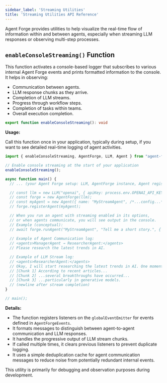 ```yaml
---
sidebar_label: 'Streaming Utilities'
title: 'Streaming Utilities API Reference'
---
```



Agent Forge provides utilities to help visualize the real-time flow of information within and between agents, especially when streaming LLM responses or observing multi-step processes.

## `enableConsoleStreaming()` Function

This function activates a console-based logger that subscribes to various internal Agent Forge events and prints formatted information to the console. It helps in observing:

*   Communication between agents.
*   LLM response chunks as they arrive.
*   Completion of LLM streams.
*   Progress through workflow steps.
*   Completion of tasks within teams.
*   Overall execution completion.

```typescript
export function enableConsoleStreaming(): void
```

**Usage:**

Call this function once in your application, typically during setup, if you want to see detailed real-time logging of agent activities.

```typescript
import { enableConsoleStreaming, AgentForge, LLM, Agent } from "agent-forge"; // Assuming exports

// Enable console streaming at the start of your application
enableConsoleStreaming();

async function main() {
  // ... (your Agent Forge setup: LLM, AgentForge instance, Agent registration) ...

  // const llm = new LLM("openai", { apiKey: process.env.OPENAI_API_KEY });
  // const forge = new AgentForge(llm);
  // const myAgent = new Agent({ name: "MyStreamAgent", /*...config...*/ model: "gpt-3.5-turbo" }, [], llm);
  // forge.registerAgent(myAgent);

  // When you run an agent with streaming enabled in its options,
  // or when agents communicate, you will see output in the console.
  // Example (conceptual):
  // await forge.runAgent("MyStreamAgent", "Tell me a short story.", { stream: true });
  
  // Example of Agent Communication log:
  // <agents>ManagerAgent → ResearcherAgent:</agents>
  // Please research the latest trends in AI.

  // Example of LLM Stream log:
  // <agents>ResearcherAgent:</agents>
  // Okay, I will start researching the latest trends in AI. One moment...
  // [Chunk 1] According to recent articles...
  // [Chunk 2] ...several breakthroughs have occurred...
  // [Chunk 3] ...particularly in generative models.
  // (newline after stream completion)
}

// main();
```

**Details:**

*   The function registers listeners on the `globalEventEmitter` for events defined in `AgentForgeEvents`.
*   It formats messages to distinguish between agent-to-agent communication and LLM responses.
*   It handles the progressive output of LLM stream chunks.
*   If called multiple times, it clears previous listeners to prevent duplicate logging.
*   It uses a simple deduplication cache for agent communication messages to reduce noise from potentially redundant internal events.

This utility is primarily for debugging and observation purposes during development. 